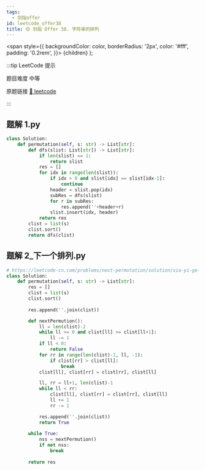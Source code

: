 ```yaml
---
tags:
  - 剑指offer
id: leetcode_offer38
title: 🟡 剑指 Offer 38. 字符串的排列
---
```


  <span
    style={{
      backgroundColor: color,
      borderRadius: '2px',
      color: '#fff',
      padding: '0.2rem',
    }}>
    {children}
  </span>
);

:::tip LeetCode 提示

题目难度 <Highlight color="#ffc01e">中等</Highlight>

原题链接 [🔗 leetcode](https://leetcode-cn.com/problems/zi-fu-chuan-de-pai-lie-lcof/)

:::



## 题解 1.py

```py
class Solution:
    def permutation(self, s: str) -> List[str]:
        def dfs(slist: List[str]) -> List[str]:
            if len(slist) == 1:
                return slist
            res = []
            for idx in range(len(slist)):
                if idx > 0 and slist[idx] == slist[idx-1]:
                    continue
                header = slist.pop(idx)
                subRes = dfs(slist)
                for r in subRes:
                    res.append(''+header+r)
                slist.insert(idx, header)
            return res
        clist = list(s)
        clist.sort()
        return dfs(clist)
```

## 题解 2_下一个排列.py

```py
# https://leetcode-cn.com/problems/next-permutation/solution/xia-yi-ge-pai-lie-by-leetcode-solution/
class Solution:
    def permutation(self, s: str) -> List[str]:
        res = []
        clist = list(s)
        clist.sort()
        
        res.append(''.join(clist))

        def nextPermution():
            ll = len(clist)-2
            while ll >= 0 and clist[ll] >= clist[ll+1]:
                ll -= 1
            if ll < 0:
                return False
            for rr in range(len(clist)-1, ll, -1):
                if clist[rr] > clist[ll]:
                    break
            clist[ll], clist[rr] = clist[rr], clist[ll]

            ll, rr = ll+1, len(clist)-1
            while ll < rr:
                clist[ll], clist[rr] = clist[rr], clist[ll]
                ll += 1
                rr -= 1

            res.append(''.join(clist))
            return True
        
        while True:
            nss = nextPermution()
            if not nss:
                break
        
        return res
```


